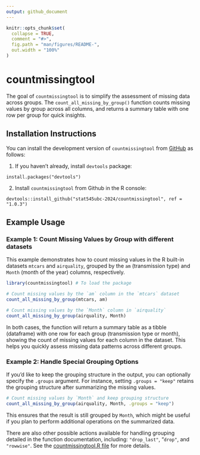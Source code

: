 ```yaml
---
output: github_document
---
```


<!-- README.md is generated from README.Rmd. Please edit that file -->

```r
knitr::opts_chunk$set(
  collapse = TRUE,
  comment = "#>",
  fig.path = "man/figures/README-",
  out.width = "100%"
)
```

# countmissingtool

<!-- badges: start -->

<!-- badges: end -->

The goal of `countmissingtool` is to simplify the assessment of missing data across groups. The `count_all_missing_by_group()` function counts missing values by group across all columns, and returns a summary table with one row per group for quick insights.

## Installation Instructions

You can install the development version of `countmissingtool` from [GitHub](https://github.com/) as follows:

1. If you haven't already, install `devtools` package: 

`
install.packages("devtools")
`

2. Install `countmissingtool` from Github in the R console:

`
devtools::install_github("stat545ubc-2024/countmissingtool", ref = "1.0.3")
`


## Example Usage

### Example 1: Count Missing Values by Group with different datasets
This example demonstrates how to count missing values in the R built-in datasets  `mtcars` and `airquality`, grouped by the `am` (transmission type) and `Month` (month of the year) columns, respectively.

``` r
library(countmissingtool) # To load the package

# Count missing values by the `am` column in the `mtcars` dataset
count_all_missing_by_group(mtcars, am)
```

``` r
# Count missing values by the `Month` column in `airquality`
count_all_missing_by_group(airquality, Month)
```

In both cases, the function will return a summary table as a tibble (dataframe) with one row for each group (transmission type or month), showing the count of missing values for each column in the dataset. This helps you quickly assess missing data patterns across different groups.

### Example 2: Handle Special Grouping Options
If you'd like to keep the grouping structure in the output, you can optionally specify the `.groups` argument. For instance, setting `.groups = "keep"` retains the grouping structure after summarizing the missing values.

``` r
# Count missing values by `Month` and keep grouping structure
count_all_missing_by_group(airquality, Month, .groups = "keep")
```

This ensures that the result is still grouped by `Month`, which might be useful if you plan to perform additional operations on the summarized data. 

There are also other possible actions available for handling grouping detailed in the function documentation, including: `"drop_last"`, "`drop"`, and `"rowwise"`. See the [countmissingtool.R file](https://github.com/stat545ubc-2024/assignment-b2-andreawongkoo/tree/b5d61e016d58da9863756bf89600c5edad3cd071/R) for more details.


